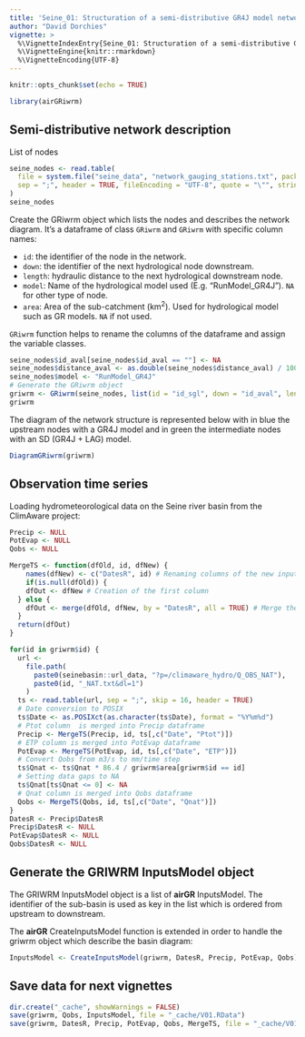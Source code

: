 ```yaml
---
title: 'Seine_01: Structuration of a semi-distributive GR4J model network'
author: "David Dorchies"
vignette: >
  %\VignetteIndexEntry{Seine_01: Structuration of a semi-distributive GR4J model network}
  %\VignetteEngine{knitr::rmarkdown}
  %\VignetteEncoding{UTF-8}
---
```


```r
knitr::opts_chunk$set(echo = TRUE)
```

```r
library(airGRiwrm)
```


## Semi-distributive network description

List of nodes

```r
seine_nodes <- read.table(
  file = system.file("seine_data", "network_gauging_stations.txt", package = "seinebasin"),
  sep = ";", header = TRUE, fileEncoding = "UTF-8", quote = "\"", stringsAsFactors = FALSE
)
seine_nodes
```

Create the GRiwrm object which lists the nodes and describes the network diagram. It's a dataframe of class `GRiwrm` and `GRiwrm` with specific column names:

- `id`: the identifier of the node in the network.
- `down`: the identifier of the next hydrological node downstream.
- `length`: hydraulic distance to the next hydrological downstream node.
- `model`: Name of the hydrological model used (E.g. "RunModel_GR4J"). `NA` for other type of node.
- `area`: Area of the sub-catchment (km<sup>2</sup>). Used for hydrological model such as GR models. `NA` if not used.

`GRiwrm` function helps to rename the columns of the dataframe and assign the variable classes.

```r
seine_nodes$id_aval[seine_nodes$id_aval == ""] <- NA
seine_nodes$distance_aval <- as.double(seine_nodes$distance_aval) / 1000
seine_nodes$model <- "RunModel_GR4J"
# Generate the GRiwrm object
griwrm <- GRiwrm(seine_nodes, list(id = "id_sgl", down = "id_aval", length = "distance_aval"))
griwrm
```

The diagram of the network structure is represented below with in blue the upstream nodes with a GR4J model and in green the intermediate nodes with an SD (GR4J + LAG) model.

```r
DiagramGRiwrm(griwrm)
```



## Observation time series

Loading hydrometeorological data on the Seine river basin from the ClimAware project:

```r

Precip <- NULL
PotEvap <- NULL
Qobs <- NULL

MergeTS <- function(dfOld, id, dfNew) {
    names(dfNew) <- c("DatesR", id) # Renaming columns of the new input into date and sub-basin ID
    if(is.null(dfOld)) {
    dfOut <- dfNew # Creation of the first column
  } else {
    dfOut <- merge(dfOld, dfNew, by = "DatesR", all = TRUE) # Merge the new columns respecting to date column
  }
  return(dfOut)
}

for(id in griwrm$id) {
  url <-
    file.path(
      paste0(seinebasin::url_data, "?p=/climaware_hydro/Q_OBS_NAT"), 
      paste0(id, "_NAT.txt&dl=1")
    )
  ts <- read.table(url, sep = ";", skip = 16, header = TRUE)
  # Date conversion to POSIX
  ts$Date <- as.POSIXct(as.character(ts$Date), format = "%Y%m%d")
  # Ptot column  is merged into Precip dataframe
  Precip <- MergeTS(Precip, id, ts[,c("Date", "Ptot")])
  # ETP column is merged into PotEvap dataframe
  PotEvap <- MergeTS(PotEvap, id, ts[,c("Date", "ETP")])
  # Convert Qobs from m3/s to mm/time step
  ts$Qnat <- ts$Qnat * 86.4 / griwrm$area[griwrm$id == id]
  # Setting data gaps to NA
  ts$Qnat[ts$Qnat <= 0] <- NA
  # Qnat column is merged into Qobs dataframe
  Qobs <- MergeTS(Qobs, id, ts[,c("Date", "Qnat")])
}
DatesR <- Precip$DatesR
Precip$DatesR <- NULL
PotEvap$DatesR <- NULL
Qobs$DatesR <- NULL
```

## Generate the GRIWRM InputsModel object

The GRIWRM InputsModel object is a list of **airGR** InputsModel. The identifier of the sub-basin is used as key in the list which is ordered from upstream to downstream.

The **airGR** CreateInputsModel function is extended in order to handle the griwrm object which describe the basin diagram:


```r
InputsModel <- CreateInputsModel(griwrm, DatesR, Precip, PotEvap, Qobs)
```



## Save data for next vignettes

```r
dir.create("_cache", showWarnings = FALSE)
save(griwrm, Qobs, InputsModel, file = "_cache/V01.RData")
save(griwrm, DatesR, Precip, PotEvap, Qobs, MergeTS, file = "_cache/V01b.RData")
```

